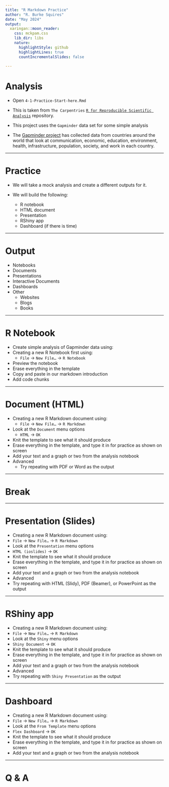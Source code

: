 ```yaml
---
title: "R Markdown Practice"
author: "R. Burke Squires"
date: "May 2024"
output:
  xaringan::moon_reader:
    css: mckpam.css
    lib_dir: libs
    nature:
      highlightStyle: github
      highlightLines: true
      countIncrementalSlides: false
 
---
```


# Analysis

- Open `4-1-Practice-Start-here.Rmd`

- This is taken from `The Carpentries` [`R for Reproducible Scientific Analysis`](https://swcarpentry.github.io/r-novice-gapminder/) repository.

- This project uses the `Gapminder` data set for some simple analysis

- The [Gapminder project](https://www.gapminder.org/data/) has collected data from countries around the world that look at communication, economic, education, environment, health, infrastructure, population, society, and work in each country.


---

# Practice

- We will take a mock analysis and create a different outputs for it.

- We will build the following:

  - R notebook
  - HTML document
  - Presentation
  - RShiny app
  - Dashboard (if there is time)

---

# Output

- Notebooks
-	Documents
- Presentations
- Interactive Documents
- Dashboards
- Other
  - Websites
  - Blogs
  - Books

---

# R Notebook

-	Create simple analysis of Gapminder data using:
  - Creating a new R Notebook first using:
    - `File` -> `New File…` -> `R Notebook`
  - Preview the notebook
  - Erase everything in the template
  - Copy and paste in our markdown introduction
  - Add code chunks


---

# Document (HTML)

  -	Creating a new R Markdown document using:
    -	`File` -> `New File…` -> `R Markdown`
  -	Look at the `Document` menu options
    - `HTML` -> `OK`
  -	Knit the template to see what it should produce
  -	Erase everything in the template, and type it in for practice as shown on screen
  -	Add your text and a graph or two from the analysis notebook
  -	Advanced
    -	Try repeating with PDF or Word as the output

---

# Break

---

# Presentation (Slides)

-	Creating a new R Markdown document using:
  - `File` -> `New File…` -> `R Markdown`
-	Look at the `Presentation` menu options
  -	`HTML (ioslides)` -> `OK`
-	Knit the template to see what it should produce
-	Erase everything in the template, and type it in for practice as shown on screen
-	Add your text and a graph or two from the analysis notebook
-	Advanced
  -	Try repeating with HTML (Slidy), PDF (Beamer), or PowerPoint as the output

---

# RShiny app

-	Creating a new R Markdown document using:
  - `File` -> `New File…` -> `R Markdown`
-	Look at the `Shiny` menu options
  -	`Shiny Document` -> `OK`
-	Knit the template to see what it should produce
-	Erase everything in the template, and type it in for practice as shown on screen
  - Add your text and a graph or two from the analysis notebook
-	Advanced
  - Try repeating with `Shiny Presentation` as the output

---

# Dashboard

-	Creating a new R Markdown document using:
  - `File` -> `New File…` -> `R Markdown`
-	Look at the `From Template` menu options
  - `Flex Dashboard` -> `OK`
-	Knit the template to see what it should produce
-	Erase everything in the template, and type it in for practice as shown on screen
  - Add your text and a graph or two from the analysis notebook

---

# Q & A

